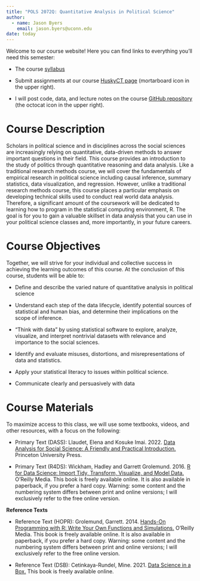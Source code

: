 ```yaml
---
title: "POLS 2072Q: Quantitative Analysis in Political Science"
author: 
  - name: Jason Byers
    email: jason.byers@uconn.edu
date: today
---
```


Welcome to our course website! Here you can find links to everything you'll need this semester:

-   The course [syllabus](htmlpreview.github.io/?https://github.com/byersjs/POLS-2072Q/blob/f40101e72d3082cebc2235810c6d9ad4bca4f21f/Course_Materials/Syllabus/POLS-2072Q--Fall-2024-.html)

-   Submit assignments at our course [HuskyCT page](https://huskyct.uconn.edu) (mortarboard icon in the upper right).

-   I will post code, data, and lecture notes on the course [GitHub repository](https://github.com/byersjs/POLS-2072Q) (the octocat icon in the upper right).


# Course Description

Scholars in political science and in disciplines across the social sciences are increasingly relying on quantitative, data-driven methods to answer important questions in their field. This course provides an introduction to the study of politics through quantitative reasoning and data analysis. Like a traditional research methods course, we will cover the fundamentals of empirical research in political science including causal inference, summary statistics, data visualization, and regression. However, unlike a traditional research methods course, this course places a particular emphasis on developing technical skills used to conduct real world data analysis. Therefore, a significant amount of the coursework will be dedicated to learning how to program in the statistical computing environment, R. The goal is for you to gain a valuable skillset in data analysis that you can use in your political science classes and, more importantly, in your future careers.

# Course Objectives

Together, we will strive for your individual and collective success in achieving the learning outcomes of this course. At the conclusion of this course, students will be able to:

- Define and describe the varied nature of quantitative analysis in political science

- Understand each step of the data lifecycle, identify potential sources of statistical and human bias, and determine their implications on the scope of inference.

- “Think with data” by using statistical software to explore, analyze, visualize, and interpret nontrivial datasets with relevance and importance to the social sciences.

- Identify and evaluate misuses, distortions, and misrepresentations of data and statistics.

- Apply your statistical literacy to issues within political science.

- Communicate clearly and persuasively with data


# Course Materials

To maximize access to this class, we will use some textbooks, videos, and other resources, with a focus on the following:

- Primary Text (DASS): Llaudet, Elena and Kosuke Imai. 2022. [Data Analysis for Social Science: A Friendly and Practical Introduction.](https://press.princeton.edu/books/paperback/9780691199436/data-analysis-for-social-science) Princeton University Press.

- Primary Text (R4DS): Wickham, Hadley and Garrett Grolemund. 2016. [R for Data Science: Import Tidy, Transform, Visualize, and Model Data.](https://r4ds.had.co.nz/index.html) O'Reilly Media. This book is freely available online. It is also available in paperback, if you prefer a hard copy. Warning: some content and the numbering system differs between print and online versions; I will exclusively refer to the free online version.

**Reference Texts** <br>

- Reference Text (HOPR): Grolemund, Garrett. 2014. [Hands-On Programming with R: Write Your Own Functions and Simulations.](https://rstudio-education.github.io/hopr/) O'Reilly Media. This book is freely available online. It is also available in paperback, if you prefer a hard copy. Warning: some content and the numbering system differs between print and online versions; I will exclusively refer to the free online version.

- Reference Text (DSB): Cetinkaya-Rundel, Mine. 2021. [Data Science in a Box.](https://datasciencebox.org/index.html) This book is freely available online.
